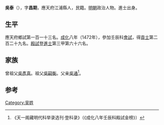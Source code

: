 {{Otheruses|other=名为吳泰的其他人物|吳泰}}
{{Otheruses|other=名为吴昌期的其他人物|吴昌期}}

'''吳泰'''（{{bd|1442年||？}}），字'''昌期'''，應天府江浦縣人，民籍。[[明朝|明朝]]政治人物。進士出身。

== 生平 ==
應天府鄉試第一百一十三名。[[成化|成化]]八年（1472年），參加壬辰科[[會試|會試]]，得[[貢士|貢士]]第二百二十九名。[[殿試|殿試]]登[[進士|進士]]第三甲第六十六名。

== 家族 ==
曾祖父[[吳彥真|吳彥真]]。祖父[[吳嗣衡|吳嗣衡]]。父亲[[吳通|吳通]]<ref>《天一阁藏明代科举录选刊·登科录》（《成化八年壬辰科殿試金榜》）</ref>。

==参考==
{{reflist}}

{{成化八年壬辰科殿試金榜}}

{{Authority control}}

{{DEFAULTSORT:}}
[[Category:吴姓|Category:吴姓]]


{{明朝人物小作品}}